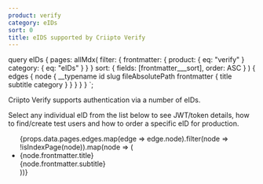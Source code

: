 ```yaml
---
product: verify
category: eIDs
sort: 0
title: eIDS supported by Criipto Verify
---
```



  query eIDs {
    pages: allMdx(
      filter: {
        frontmatter: {
          product: { eq: "verify" }
          category: { eq: "eIDs" }
        }
      }
      sort: { fields: [frontmatter___sort], order: ASC }
    ) {
      edges {
        node {
          __typename
          id
          slug
          fileAbsolutePath
          frontmatter {
            title
            subtitle
            category
          }
        }
      }
    }
  }
`;

Criipto Verify supports authentication via a number of eIDs.

Select any individual eID from the list below to see JWT/token details, how to find/create test users and how to order a specific eID for production.

<ul>
  {props.data.pages.edges.map(edge => edge.node).filter(node => !isIndexPage(node)).map(node => (
    <li key={node.id}>
      <Link to={`/${node.slug}/`}>{node.frontmatter.title}</Link><br />
      {node.frontmatter.subtitle}
    </li>
  ))}
</ul>
